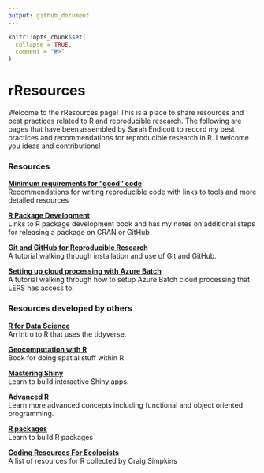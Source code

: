 ```yaml
---
output: github_document
---
```


<!-- README.md is generated from README.Rmd. Please edit that file -->

```r
knitr::opts_chunk$set(
  collapse = TRUE,
  comment = "#>"
)
```

# rResources

<!-- badges: start -->

<!-- badges: end -->

Welcome to the rResources page! This is a place to share resources and best practices related to R and reproducible research. The following are pages that have been assembled by Sarah Endicott to record my best practices and recommendations for reproducible research in R. I welcome you ideas and contributions!

### Resources

[**Minimum requirements for "good" code**](https://landscitech.github.io/rResources/articles/good_code.html)\
Recommendations for writing reproducible code with links to tools and more detailed resources

[**R Package Development**](https://landscitech.github.io/rResources/articles/package_development.html)\
Links to R package development book and has my notes on additional steps for releasing a package on CRAN or GitHub

[**Git and GitHub for Reproducible Research**](https://landscitech.github.io/Github_tutorial/)\
A tutorial walking through installation and use of Git and GitHub.

[**Setting up cloud processing with Azure Batch**](https://landscitech.github.io/cloudDemo/articles/cloudSetup.html)\
A tutorial walking through how to setup Azure Batch cloud processing that LERS has access to.

### Resources developed by others

[**R for Data Science**](https://r4ds.had.co.nz/)\
An intro to R that uses the tidyverse.

[**Geocomputation with R**](https://geocompr.robinlovelace.net/)\
Book for doing spatial stuff within R

[**Mastering Shiny**](https://mastering-shiny.org/)\
Learn to build interactive Shiny apps.

[**Advanced R**](https://adv-r.hadley.nz/)\
Learn more advanced concepts including functional and object oriented programming.

[**R packages**](https://r-pkgs.org/index.html)\
Learn to build R packages

[**Coding Resources For Ecologists**](https://csim063.github.io/Coding_Resources/)\
A list of resources for R collected by Craig Simpkins
